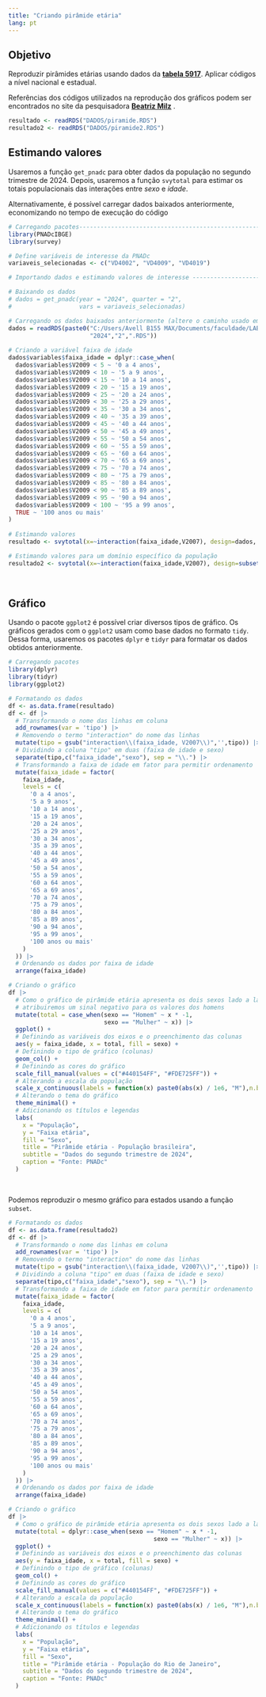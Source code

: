 ```yaml
---
title: "Criando pirâmide etária"
lang: pt
---
```


## Objetivo

Reproduzir pirâmides etárias usando dados da [**tabela 5917**](https://sidra.ibge.gov.br/tabela/5917). Aplicar códigos a nível nacional e estadual.

Referências dos códigos utilizados na reprodução dos gráficos podem ser encontrados no site da pesquisadora [**Beatriz Milz**](https://beamilz.com/posts/2024-04-21-piramide-ggplot2/pt/) .

```r
resultado <- readRDS("DADOS/piramide.RDS")
resultado2 <- readRDS("DADOS/piramide2.RDS")
```

## Estimando valores

Usaremos a função `get_pnadc` para obter dados da população no segundo trimestre de 2024. Depois, usaremos a função `svytotal` para estimar os totais populacionais das interações entre *sexo* e *idade*.

Alternativamente, é possível carregar dados baixados anteriormente, economizando no tempo de execução do código


```r
# Carregando pacotes----------------------------------------------------------------------------
library(PNADcIBGE)
library(survey)

# Define variáveis de interesse da PNADc
variaveis_selecionadas <- c("VD4002", "VD4009", "VD4019")

# Importando dados e estimando valores de interesse -----------------------------------------

# Baixando os dados
# dados = get_pnadc(year = "2024", quarter = "2",
#                   vars = variaveis_selecionadas)

# Carregando os dados baixados anteriormente (altere o caminho usado em sua máquina)
dados = readRDS(paste0("C:/Users/Avell B155 MAX/Documents/faculdade/LABDATA/pnadc",
                       "2024","2",".RDS"))
   
# Criando a variável faixa de idade
dados$variables$faixa_idade = dplyr::case_when(
  dados$variables$V2009 < 5 ~ '0 a 4 anos',
  dados$variables$V2009 < 10 ~ '5 a 9 anos',
  dados$variables$V2009 < 15 ~ '10 a 14 anos',
  dados$variables$V2009 < 20 ~ '15 a 19 anos',
  dados$variables$V2009 < 25 ~ '20 a 24 anos',
  dados$variables$V2009 < 30 ~ '25 a 29 anos',
  dados$variables$V2009 < 35 ~ '30 a 34 anos',
  dados$variables$V2009 < 40 ~ '35 a 39 anos',
  dados$variables$V2009 < 45 ~ '40 a 44 anos',
  dados$variables$V2009 < 50 ~ '45 a 49 anos',
  dados$variables$V2009 < 55 ~ '50 a 54 anos',
  dados$variables$V2009 < 60 ~ '55 a 59 anos',
  dados$variables$V2009 < 65 ~ '60 a 64 anos',
  dados$variables$V2009 < 70 ~ '65 a 69 anos',
  dados$variables$V2009 < 75 ~ '70 a 74 anos',
  dados$variables$V2009 < 80 ~ '75 a 79 anos',
  dados$variables$V2009 < 85 ~ '80 a 84 anos',
  dados$variables$V2009 < 90 ~ '85 a 89 anos',
  dados$variables$V2009 < 95 ~ '90 a 94 anos',
  dados$variables$V2009 < 100 ~ '95 a 99 anos',
  TRUE ~ '100 anos ou mais'
)
  
# Estimando valores
resultado <- svytotal(x=~interaction(faixa_idade,V2007), design=dados, na.rm=TRUE)

# Estimando valores para um domínio específico da população
resultado2 <- svytotal(x=~interaction(faixa_idade,V2007), design=subset(dados, UF=="Rio de Janeiro"), na.rm=TRUE)
```

</br>

## Gráfico

Usando o pacote `ggplot2` é possível criar diversos tipos de gráfico. Os gráficos gerados com o `ggplot2` usam como base dados no formato `tidy`. Dessa forma, usaremos os pacotes `dplyr` e `tidyr` para formatar os dados obtidos anteriormente.

```r
# Carregando pacotes
library(dplyr)
library(tidyr)
library(ggplot2)

# Formatando os dados
df <- as.data.frame(resultado)
df <- df |> 
  # Transformando o nome das linhas em coluna
  add_rownames(var = 'tipo') |> 
  # Removendo o termo "interaction" do nome das linhas
  mutate(tipo = gsub("interaction\\(faixa_idade, V2007\\)",'',tipo)) |> 
  # Dividindo a coluna "tipo" em duas (faixa de idade e sexo)
  separate(tipo,c("faixa_idade","sexo"), sep = "\\.") |> 
  # Transformando a faixa de idade em fator para permitir ordenamento
  mutate(faixa_idade = factor(
    faixa_idade,
    levels = c(
      '0 a 4 anos',
      '5 a 9 anos',
      '10 a 14 anos',
      '15 a 19 anos',
      '20 a 24 anos',
      '25 a 29 anos',
      '30 a 34 anos',
      '35 a 39 anos',
      '40 a 44 anos',
      '45 a 49 anos',
      '50 a 54 anos',
      '55 a 59 anos',
      '60 a 64 anos',
      '65 a 69 anos',
      '70 a 74 anos',
      '75 a 79 anos',
      '80 a 84 anos',
      '85 a 89 anos',
      '90 a 94 anos',
      '95 a 99 anos',
      '100 anos ou mais'
    )
  )) |>  
  # Ordenando os dados por faixa de idade
  arrange(faixa_idade)

# Criando o gráfico
df |> 
  # Como o gráfico de pirâmide etária apresenta os dois sexos lado a lado, 
  # atribuiremos um sinal negativo para os valores dos homens
  mutate(total = case_when(sexo == "Homem" ~ x * -1,
                           sexo == "Mulher" ~ x)) |> 
  ggplot() +
  # Definindo as variáveis dos eixos e o preenchimento das colunas
  aes(y = faixa_idade, x = total, fill = sexo) +
  # Definindo o tipo de gráfico (colunas)
  geom_col() +
  # Definindo as cores do gráfico
  scale_fill_manual(values = c("#440154FF", "#FDE725FF")) +
  # Alterando a escala da população
  scale_x_continuous(labels = function(x) paste0(abs(x) / 1e6, "M"),n.breaks = 10) +
  # Alterando o tema do gráfico
  theme_minimal() +
  # Adicionando os títulos e legendas
  labs(
    x = "População", 
    y = "Faixa etária",
    fill = "Sexo",
    title = "Pirâmide etária - População brasileira",
    subtitle = "Dados do segundo trimestre de 2024",
    caption = "Fonte: PNADc"
  )

```

</br>

Podemos reproduzir o mesmo gráfico para estados usando a função `subset`.

```r
  
# Formatando os dados
df <- as.data.frame(resultado2)
df <- df |> 
  # Transformando o nome das linhas em coluna
  add_rownames(var = 'tipo') |> 
  # Removendo o termo "interaction" do nome das linhas
  mutate(tipo = gsub("interaction\\(faixa_idade, V2007\\)",'',tipo)) |> 
  # Dividindo a coluna "tipo" em duas (faixa de idade e sexo)
  separate(tipo,c("faixa_idade","sexo"), sep = "\\.") |> 
  # Transformando a faixa de idade em fator para permitir ordenamento
  mutate(faixa_idade = factor(
    faixa_idade,
    levels = c(
      '0 a 4 anos',
      '5 a 9 anos',
      '10 a 14 anos',
      '15 a 19 anos',
      '20 a 24 anos',
      '25 a 29 anos',
      '30 a 34 anos',
      '35 a 39 anos',
      '40 a 44 anos',
      '45 a 49 anos',
      '50 a 54 anos',
      '55 a 59 anos',
      '60 a 64 anos',
      '65 a 69 anos',
      '70 a 74 anos',
      '75 a 79 anos',
      '80 a 84 anos',
      '85 a 89 anos',
      '90 a 94 anos',
      '95 a 99 anos',
      '100 anos ou mais'
    )
  )) |> 
  # Ordenando os dados por faixa de idade
  arrange(faixa_idade)

# Criando o gráfico
df |> 
  # Como o gráfico de pirâmide etária apresenta os dois sexos lado a lado, atribuiremos um sinal negativo para os valores dos homens
  mutate(total = dplyr::case_when(sexo == "Homem" ~ x * -1,
                                         sexo == "Mulher" ~ x)) |> 
  ggplot() +
  # Definindo as variáveis dos eixos e o preenchimento das colunas
  aes(y = faixa_idade, x = total, fill = sexo) +
  # Definindo o tipo de gráfico (colunas)
  geom_col() +
  # Definindo as cores do gráfico
  scale_fill_manual(values = c("#440154FF", "#FDE725FF")) +
  # Alterando a escala da população
  scale_x_continuous(labels = function(x) paste0(abs(x) / 1e6, "M"),n.breaks = 10) +
  # Alterando o tema do gráfico
  theme_minimal() +
  # Adicionando os títulos e legendas
  labs(
    x = "População", 
    y = "Faixa etária",
    fill = "Sexo",
    title = "Pirâmide etária - População do Rio de Janeiro",
    subtitle = "Dados do segundo trimestre de 2024",
    caption = "Fonte: PNADc"
  )
```